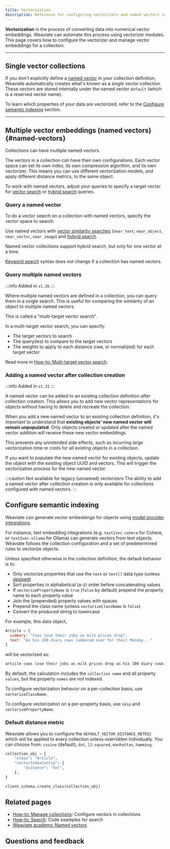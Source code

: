 ```yaml
---
title: Vectorization
description: Reference for configuring vectorizers and named vectors in Weaviate.
---
```


**Vectorization** is the process of converting data into numerical vector embeddings. Weaviate can automate this process using vectorizer modules. This page covers how to configure the vectorizer and manage vector embeddings for a collection.


---

## Single vector collections

If you don't explicitly define a [named vector](#named-vectors) in your collection definition, Weaviate automatically creates what's known as a _single vector_ collection. These vectors are stored internally under the named vector `default` (which is a reserved vector name).

To learn which properties of your data are vectorized, refer to the [Configure semantic indexing](#configure-semantic-indexing) section.

---

## Multiple vector embeddings (named vectors) {#named-vectors}


<MultiVectorSupport />


[comment]: # " This section is duplicated, with a link to this page, in: multi-vector-support dot mdx "

Collections can have multiple named vectors.

The vectors in a collection can have their own configurations. Each vector space can set its own index, its own compression algorithm, and its own vectorizer. This means you can use different vectorization models, and apply different distance metrics, to the same object.

To work with named vectors, adjust your queries to specify a target vector for [vector search](/weaviate/search/similarity#named-vectors) or [hybrid search](/weaviate/search/hybrid#named-vectors) queries.

### Query a named vector

To do a vector search on a collection with named vectors, specify the vector space to search.

Use named vectors with [vector similarity searches](/weaviate/search/similarity#named-vectors) (`near_text`, `near_object`, `near_vector`, `near_image`) and [hybrid search](/weaviate/search/hybrid#named-vectors).

Named vector collections support hybrid search, but only for one vector at a time.

[Keyword search](/weaviate/search/bm25) syntax does not change if a collection has named vectors.

### Query multiple named vectors

:::info Added in `v1.26`
:::

Where multiple named vectors are defined in a collection, you can query them in a single search. This is useful for comparing the similarity of an object to multiple named vectors.

This is called a "multi-target vector search".

In a multi-target vector search, you can specify:

- The target vectors to search
- The query(ies) to compare to the target vectors
- The weights to apply to each distance (raw, or normalized) for each target vector

Read more in [How-to: Multi-target vector search](../../search/multi-vector.md).

### Adding a named vector after collection creation

:::info Added in `v1.31`
:::

A named vector can be added to an existing collection definition after collection creation. This allows you to add new vector representations for objects without having to delete and recreate the collection.

When you add a new named vector to an existing collection definition, it's important to understand that **existing objects' new named vector will remain unpopulated**. Only objects created or updated after the named vector addition will receive these new vector embeddings.

This prevents any unintended side effects, such as incurring large vectorization time or costs for all existing objects in a collection.

If you want to populate the new named vector for existing objects, update the object with the existing object UUID and vectors. This will trigger the vectorization process for the new named vector.

<!-- TODO: I wonder we should show an example - maybe once the vectorizer syntax is updated with 1.32 -->

:::caution Not available for legacy (unnamed) vectorizers
The ability to add a named vector after collection creation is only available for collections configured with named vectors.
:::

## Configure semantic indexing

Weaviate can generate vector embeddings for objects using [model provider integrations](/weaviate/model-providers/).

For instance, text embedding integrations (e.g. `text2vec-cohere` for Cohere, or `text2vec-ollama` for Ollama) can generate vectors from text objects. Weaviate follows the collection configuration and a set of predetermined rules to vectorize objects.

Unless specified otherwise in the collection definition, the default behavior is to:

- Only vectorize properties that use the `text` or `text[]` data type (unless [skipped](../../manage-collections/vector-config.mdx#property-level-settings))
- Sort properties in alphabetical (a-z) order before concatenating values
- If `vectorizePropertyName` is `true` (`false` by default) prepend the property name to each property value
- Join the (prepended) property values with spaces
- Prepend the class name (unless `vectorizeClassName` is `false`)
- Convert the produced string to lowercase

For example, this data object,

```js
Article = {
  summary: "Cows lose their jobs as milk prices drop",
  text: "As his 100 diary cows lumbered over for their Monday..."
}
```

will be vectorized as:

```md
article cows lose their jobs as milk prices drop as his 100 diary cows lumbered over for their monday...
```

By default, the calculation includes the  `collection name` and all property `values`, but the property `names` *are not* indexed.

To configure vectorization behavior on a per-collection basis, use `vectorizeClassName`.

To configure vectorization on a per-property basis, use `skip` and `vectorizePropertyName`.

### Default distance metric

Weaviate allows you to configure the `DEFAULT_VECTOR_DISTANCE_METRIC` which will be applied to every collection unless overridden individually. You can choose from: `cosine` (default), `dot`, `l2-squared`, `manhattan`, `hamming`.

```python
collection_obj = {
    "class": "Article",
    "vectorIndexConfig": {
        "distance": "dot",
    },
}

client.schema.create_class(collection_obj)
```

## Related pages

- [How-to: Manage collections](../../manage-collections/vector-config.mdx#define-named-vectors): Configure vectors in collections
- [How-to: Search](../../search/index.mdx): Code examples for search
- [Weaviate academy: Named vectors](../../../academy/py/named_vectors/index.md)

## Questions and feedback


<DocsFeedback />

